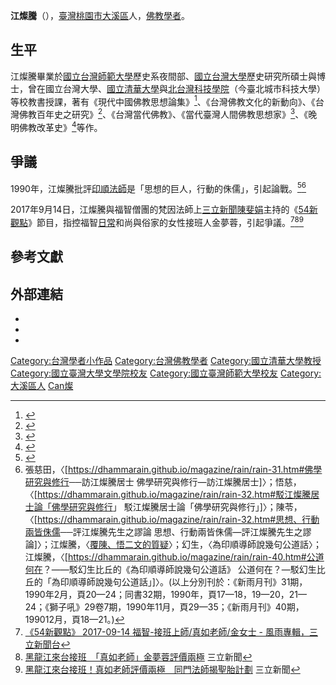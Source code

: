 {{Multiple issues|
{{Autobiography|time=2020-12-04T17:43:57+00:00}}
{{COI|time=2020-12-04T17:43:57+00:00}}
{{Primarysources|time=2020-12-04T17:43:57+00:00}}
}}

'''江燦騰'''（{{bd|1946年|11月3日||}}），[[臺灣|臺灣]][[桃園市|桃園市]][[大溪區|大溪區]]人，[[佛教|佛教]][[學者|學者]]。

==生平==
江燦騰畢業於[[國立台灣師範大學|國立台灣師範大學]]歷史系夜間部、[[國立台灣大學|國立台灣大學]]歷史研究所碩士與博士，曾在國立台灣大學、[[國立清華大學|國立清華大學]]與[[北台灣科技學院|北台灣科技學院]]（今臺北城市科技大學）等校教書授課，著有《現代中國佛教思想論集》<ref name="江燦騰1990">{{cite book|author=江燦騰|title=現代中國佛教思想論集|url=http://books.google.com/books?id=tlQEAAAAYAAJ|year=1990年|publisher=新文豐出版公司}}</ref>、《台灣佛教文化的新動向》、《台灣佛教百年史之研究》<ref name="江燦騰1996">{{cite book|author=江燦騰|title=臺灣佛敎百年史之硏究, 1895-1995| url=http://books.google.com/books?id=D7oEAAAAYAAJ |year=1996年|publisher=南天書局}}</ref>、《台灣當代佛教》、《當代臺灣人間佛教思想家》<ref name="江燦騰2001">{{cite book|author=江燦騰|title=當代臺灣人間佛教思想家: 以印順導師為中心的薪火相傳研究論文集|url=http://books.google.com/books?id=9qcEAQAAIAAJ|
year=2001年|publisher=新文豐出版公司|isbn=978-957-17-1935-1}}</ref>、《晚明佛教改革史》<ref name="江灿腾2006">{{cite book|author=江灿腾|title=晚明佛教改革史|url=http://books.google.com/books?id=R44yAQAAIAAJ|
year=2006年|publisher=[[广西师范大学出版社|广西师范大学出版社]]|isbn=978-7-5633-6253-0}}</ref>等作。

==爭議==
1990年，江燦騰批評[[印順法師|印順法師]]是「思想的巨人，行動的侏儒」，引起論戰。<ref>{{Cite journal | title=從印順的人間佛教探討新雨社與現代禪的宗教發展 | url=http://buddhistinformatics.ddbc.edu.tw/taiwanbuddhism/tb/md/md09-06.htm | author=[[楊惠南|楊惠南]] | journal=佛學研究中心學報 | issue=第五期 | date=2000年 | pages=275-312頁 | access-date=2014-03-25 | archive-url=https://web.archive.org/web/20140326000930/http://buddhistinformatics.ddbc.edu.tw/taiwanbuddhism/tb/md/md09-06.htm | archive-date=2014-03-26 | dead-url=yes }}</ref><ref>張慈田，〈[https://dhammarain.github.io/magazine/rain/rain-31.htm#佛學研究與修行──訪江燦騰居士 佛學研究與修行—訪江燦騰居士]〉；悟慈，〈[https://dhammarain.github.io/magazine/rain/rain-32.htm#駁江燦騰居士論「佛學研究與修行」 駁江燦騰居士論「佛學研究與修行」]〉；陳苓，〈[https://dhammarain.github.io/magazine/rain/rain-32.htm#思想、行動兩皆侏儒──評江燦騰先生之謬論 思想、行動兩皆侏儒—評江燦騰先生之謬論]〉；江燦騰，〈[https://dhammarain.github.io/magazine/rain/rain-32.htm#覆陳、悟二文的質疑 覆陳、悟二文的質疑]〉；幻生，〈為印順導師說幾句公道話〉；江燦騰，〈[https://dhammarain.github.io/magazine/rain/rain-40.htm#公道何在？——駁幻生比丘的《為印順導師說幾句公道話》 公道何在？—駁幻生比丘的「為印順導師說幾句公道話」]〉。(以上分別刊於：《新雨月刊》31期，1990年2月，頁20—24；同書32期，1990年，頁17—18，19—20，21—24；《獅子吼》29卷7期，1990年11月，頁29—35；《新雨月刊》40期，199012月，頁18—21。)</ref>

2017年9月14日，江燦騰與福智僧團的梵因法師上[[三立新聞|三立新聞]][[陳斐娟|陳斐娟]]主持的《[[54新觀點|54新觀點]]》節目，指控福智[[釋日常|日常]]和尚與俗家的女性接班人金夢蓉，引起爭議。<ref>[https://www.youtube.com/watch?v=7euI_60d6nI 《54新觀點》 2017-09-14 福智-接班上師/真如老師/金女士 - 風雨專輯，三立新聞台]</ref><ref>[https://www.youtube.com/watch?v=MXq7a4WpLhA 黑龍江來台接班　「真如老師」金夢蓉評價兩極] 三立新聞</ref><ref>[http://www.setn.com/News.aspx?NewsID=294365 黑龍江來台接班！真如老師評價兩極　同門法師揭聖胎計劃] {{Wayback|url=http://www.setn.com/News.aspx?NewsID=294365 |date=20180610183019 }} 三立新聞</ref>

==參考文獻==
{{reflist}}

==外部連結==
*{{facebook|godn01}}
* {{cite book|author=曹銘宗|title=工人博士: 江燦騰的奮進人生 |url=http://books.google.com/books?id=hLZdAAAACAAJ |year=2001|publisher=天下遠見|isbn=978-957-621-825-5}}
* {{cite web | url=http://nrch.culture.tw/twpedia.aspx?id=28962 | title=江燦騰 Chiang, Tsan-Teng | publisher=台灣大百科全書 | access-date=2015-11-04 | archive-date=2019-06-10 | archive-url=https://web.archive.org/web/20190610051128/http://nrch.culture.tw/twpedia.aspx?id=28962 | dead-url=no }}


{{Authority control}}
{{DEFAULTSORT:Jiang江}}
[[Category:台灣學者小作品|Category:台灣學者小作品]]
[[Category:台灣佛教學者|Category:台灣佛教學者]]
[[Category:國立清華大學教授|Category:國立清華大學教授]]
[[Category:國立臺灣大學文學院校友|Category:國立臺灣大學文學院校友]]
[[Category:國立臺灣師範大學校友|Category:國立臺灣師範大學校友]]
[[Category:大溪區人|Category:大溪區人]]
[[Category:江姓|Can燦]]